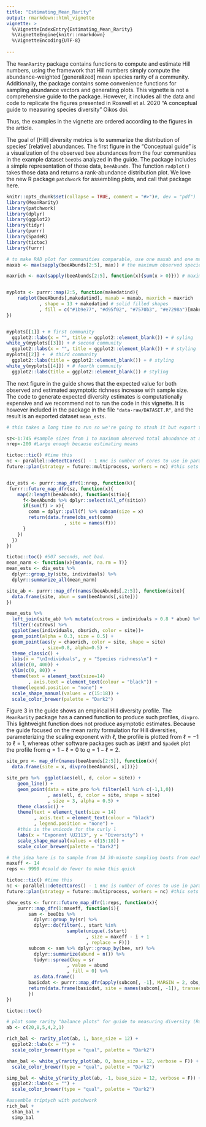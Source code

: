 ```yaml
---
title: "Estimating_Mean_Rarity"
output: rmarkdown::html_vignette
vignette: >
  %\VignetteIndexEntry{Estimating_Mean_Rarity}
  %\VignetteEngine{knitr::rmarkdown}
  %\VignetteEncoding{UTF-8}
  
---
```



The `MeanRarity` package contains functions to compute and estimate Hill numbers, using the framework that Hill numbers simply compute the abundance-weighted [generalized] mean species rarity of a community. Additionally, the package contains some convenience functions for sampling abundance vectors and generating plots. This vignette is not a comprehensive guide to the package. However, it includes all the data and code to replicate the figures presented in Roswell et al. 2020 "A conceptual guide to measuring species diversity" Oikos doi. 

Thus, the examples in the vignette are ordered according to the figures in the article. 

The goal of [Hill] diversity metrics is to summarize the distribution of species' [relative] abundances. The first figure in the "Conceptual guide" is a visualization of the observed bee abundances from the four communities in the example dataset  `beeObs` analyzed in the guide. The package includes a simple representation of those data, `beeAbunds`. The function `radplot()` takes those data and returns a rank-abundance distribution plot. We love the new R package `patchwork` for assembling plots, and call that package here.  

```r
knitr::opts_chunk$set(collapse = TRUE, comment = "#>")#, dev = "pdf")
library(MeanRarity)
library(patchwork) 
library(dplyr)
library(ggplot2)
library(tidyr)
library(purrr)
library(SpadeR)
library(tictoc)
library(furrr)
```

```r

# to make RAD plot for communities comparable, use one maxab and one maxrich for all plots
maxab <- max(sapply(beeAbunds[2:5], max)) # the maximum observed species abundance in any community

maxrich <- max(sapply(beeAbunds[2:5], function(x){sum(x > 0)})) # maximum observed richness


myplots <- purrr::map(2:5, function(makedatind){
    radplot(beeAbunds[,makedatind], maxab = maxab, maxrich = maxrich
            , shape = 13 + makedatind # solid filled shapes
            , fill = c("#1b9e77", "#d95f02", "#7570b3", "#e7298a")[makedatind - 1])
})


myplots[[1]] + # first community
  ggplot2::labs(x = "", title = ggplot2::element_blank()) + # syling
white_y(myplots[[3]]) + # second community 
  ggplot2::labs(x = "", title = ggplot2::element_blank()) + # styling
myplots[[2]] +  # third community
  ggplot2::labs(title = ggplot2::element_blank()) + # styling
white_y(myplots[[4]]) + # fourth community
  ggplot2::labs(title = ggplot2::element_blank()) # styling

```

The next figure in the guide shows that the expected value for both observed and estimated asymptotic richness increase with sample size. The code to generate expected diversity estimates is computationally expensive and we recommend not to run the code in this vignette. It is however included in the package in the file `"data-raw/DATASET.R"`, and the result is an exported dataset `mean_ests`. 

```r

# this takes a long time to run so we're going to stash it but export the data it creates

sz<-1:745 #sample sizes from 1 to maximum observed total abundance at a site
nrep<-200 #Large enough because estimating means

tictoc::tic() #time this
nc <- parallel::detectCores() - 1 #nc is number of cores to use in parallel processing
future::plan(strategy = future::multiprocess, workers = nc) #this sets up the cluster


div_ests <- purrr::map_dfr(1:nrep, function(k){
 furrr::future_map_dfr(sz, function(x){
    map(2:length(beeAbunds), function(sitio){
      f<-beeAbunds %>% dplyr::select(all_of(sitio))
      if(sum(f) > x){
        comm = dplyr::pull(f) %>% subsam(size = x)
        return(data.frame(obs_est(comm)
                     , site = names(f)))
      }
    })
  })
})

tictoc::toc() #507 seconds, not bad.
mean_narm <- function(x){mean(x, na.rm = T)}
mean_ests <- div_ests %>%
  dplyr::group_by(site, individuals) %>%
  dplyr::summarize_all(mean_narm)
```


``` r

site_ab <- purrr::map_dfr(names(beeAbunds[,2:5]), function(site){
  data.frame(site, abun = sum(beeAbunds[,site]))
})

mean_ests %>%
  left_join(site_ab) %>% mutate(cutrows = individuals > 0.8 * abun) %>%#this is because when bootstrapping can get funny things where the Chao1 levels off near observed abundance, didn't want to discuss this in guide since it's obvious but not interesting and possibly very confusing.
  filter(!cutrows) %>% 
  ggplot(aes(individuals, obsrich, color = site))+
  geom_point(alpha = 0.3, size = 0.5) +
  geom_point(aes(y = chaorich, color = site, shape = site)
             , size=0.8, alpha=0.5) +
  theme_classic() +
  labs(x = "\nIndividuals", y = "Species richness\n") +
  xlim(c(0, 400)) +
  ylim(c(0, 80)) +
  theme(text = element_text(size=14)
        , axis.text = element_text(colour = "black")) +
  theme(legend.position = "none") +
  scale_shape_manual(values = c(15:18)) +
  scale_color_brewer(palette = "Dark2")


```

Figure 3 in the guide shows an empirical Hill diversity profile. The `MeanRarity` package has a canned function to produce such profiles, `divpro`. This lightweight function does not produce asymptotic estimates. Because the guide focused on the mean rarity formulation for Hill diversities, parameterizing the scaling exponent with $\ell$, the profile is plotted from $\ell = -1$ to $\ell =1$, whereas other software packages such as `iNEXT` and `SpadeR` plot the profile from $q = 1-\ell =0$ to $q = 1-\ell =2$. 

```r
site_pro <- map_dfr(names(beeAbunds[2:5]), function(x){
  data.frame(site = x, divpro(beeAbunds[, x]))})

site_pro %>%  ggplot(aes(ell, d, color = site)) +
    geom_line() +
    geom_point(data = site_pro %>% filter(ell %in% c(-1,1,0))
               , aes(ell, d, color = site, shape = site)
               , size = 3, alpha = 0.5) +
    theme_classic() +
    theme(text = element_text(size = 14)
          , axis.text = element_text(colour = "black")
          , legend.position = "none") +
    #this is the unicode for the curly l
    labs(x = "Exponent \U2113", y = "Diversity") +
    scale_shape_manual(values = c(15:18)) +
    scale_color_brewer(palette = "Dark2")
```




```r
# the idea here is to sample from 14 30-minute sampling bouts from each site and compare coverage, 
maxeff <- 14
reps <- 9999 #could do fewer to make this quick

tictoc::tic() #time this
nc <- parallel::detectCores() - 1 #nc is number of cores to use in parallel processing
future::plan(strategy = future::multiprocess, workers = nc) #this sets up the cluster

show_ests <- furrr::future_map_dfr(1:reps, function(x){
    purrr::map_dfr(1:maxeff, function(i){
        sam <- beeObs %>% 
          dplyr::group_by(sr) %>% 
          dplyr::do(filter(., start %in% 
                      sample(unique(.$start)
                             , size = maxeff - i + 1
                             , replace = F)))
        subcom <- sam %>% dplyr::group_by(bee, sr) %>% 
          dplyr::summarize(abund = n()) %>% 
          tidyr::spread(key = sr
                      , value = abund
                      , fill = 0) %>% 
          as.data.frame()
        basicdat <- purrr::map_dfr(apply(subcom[, -1], MARGIN = 2, obs_est), rbind)
        return(data.frame(basicdat, site = names(subcom[, -1]), transects = maxeff - i + 1))
        })
})

tictoc::toc()
```


```r

# plot some rarity "balance plots" for guide to measuring diversity (Roswell et al. 2020 Oikos....)
ab <- c(20,8,5,4,2,1)

rich_bal <- rarity_plot(ab, 1, base_size = 12) +
  ggplot2::labs(x = "") +
  scale_color_brewer(type = "qual", palette = "Dark2") 

shan_bal <- white_y(rarity_plot(ab, 0, base_size = 12, verbose = F)) + #do not return all the text this time
  scale_color_brewer(type = "qual", palette = "Dark2")

simp_bal <- white_y(rarity_plot(ab, -1, base_size = 12, verbose = F)) + 
  ggplot2::labs(x = "") +
  scale_color_brewer(type = "qual", palette = "Dark2")

#assemble triptych with patchwork
rich_bal +
  shan_bal +
  simp_bal



```











